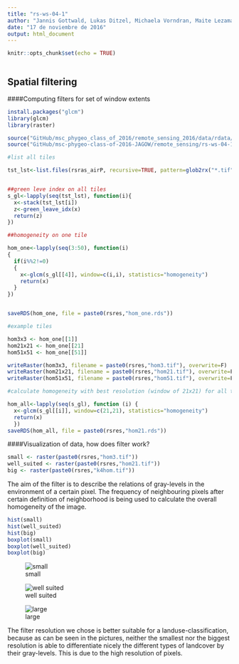```yaml
---
title: "rs-ws-04-1"
author: "Jannis Gottwald, Lukas Ditzel, Michaela Vorndran, Maite Lezama Valdes, Alexander Jorns"
date: "17 de noviembre de 2016"
output: html_document
---
```


```r
knitr::opts_chunk$set(echo = TRUE)



```

## Spatial filtering

####Computing filters for set of window extents

```r

install.packages("glcm")
library(glcm)
library(raster)

source("GitHub/msc_phygeo_class_of_2016/remote_sensing_2016/data/rdata/path_rs.R")
source("GitHub/msc-phygeo-class-of-2016-JAGOW/remote_sensing/rs-ws-04-1/green_leave_idx.R")

#list all tiles

tst_lst<-list.files(rsras_airP, recursive=TRUE, pattern=glob2rx("*.tif"), full.names=TRUE)


##green leve index on all tiles
s_gl<-lapply(seq(tst_lst), function(i){
  x<-stack(tst_lst[i])
  z<-green_leave_idx(x)
  return(z)
})

##homogeneity on one tile

hom_one<-lapply(seq(3:50), function(i)
{
  if(i%%2!=0)
  {
    x<-glcm(s_gl[[4]], window=c(i,i), statistics="homogeneity")
    return(x)
  }
})


saveRDS(hom_one, file = paste0(rsres,"hom_one.rds"))

#example tiles

hom3x3 <- hom_one[[1]]
hom21x21 <- hom_one[[21]
hom51x51 <- hom_one[[51]]

writeRaster(hom3x3, filename = paste0(rsres,"hom3.tif"), overwrite=F)
writeRaster(hom21x21, filename = paste0(rsres,"hom21.tif"), overwrite=F)
writeRaster(hom51x51, filename = paste0(rsres,"hom51.tif"), overwrite=F)

#calculate homogeneity with best resolution (window of 21x21) for all tiles

hom_all<-lapply(seq(s_gl), function (i) {
  x<-glcm(s_gl[[i]], window=c(21,21), statistics="homogeneity")
  return(x)
  })
saveRDS(hom_all, file = paste0(rsres,"hom21.rds"))
```

####Visualization of data, how does filter work?

```r
small <- raster(paste0(rsres,"hom3.tif"))
well_suited <- raster(paste0(rsres,"hom21.tif"))
big <- raster(paste0(rsres,"k4hom.tif"))
```

The aim of the filter is to describe the relations of gray-levels in the 
environment of a certain pixel. The frequency of neighbouring pixels after 
certain definition of neighborhood is being used to calculate the overall
homogeneity of the image. 

```r
hist(small)
hist(well_suited)
hist(big)
boxplot(small)
boxplot(well_suited)
boxplot(big)
```
![small](hom3.JPG)




![well suited](hom21.JPG)




![large](hom51.JPG)


The filter resolution we chose is better suitable for a landuse-classification, 
because as can be seen in the pictures, neither the smallest nor the 
biggest resolution is able to differentiate nicely the different types of 
landcover by their gray-levels. This is due to the high resolution of pixels. 

